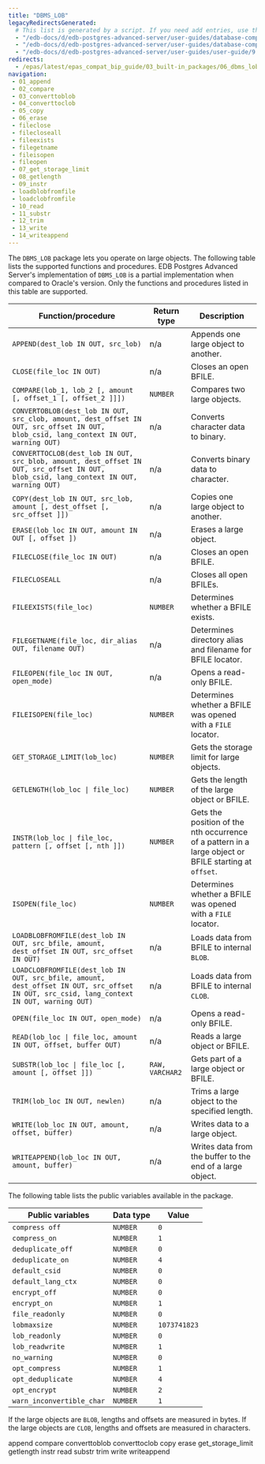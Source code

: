 ```yaml
---
title: "DBMS_LOB"
legacyRedirectsGenerated:
  # This list is generated by a script. If you need add entries, use the `legacyRedirects` key.
  - "/edb-docs/d/edb-postgres-advanced-server/user-guides/database-compatibility-for-oracle-developers-built-in-package-guide/9.6/Database_Compatibility_for_Oracle_Developers_Built-in_Package_Guide.1.17.html"
  - "/edb-docs/d/edb-postgres-advanced-server/user-guides/database-compatibility-for-oracle-developers-guide/9.5/Database_Compatibility_for_Oracle_Developers_Guide.1.193.html"
  - "/edb-docs/d/edb-postgres-advanced-server/user-guides/user-guide/9.5/EDB_Postgres_Enterprise_Guide.1.151.html"
redirects:
  - /epas/latest/epas_compat_bip_guide/03_built-in_packages/06_dbms_lob/ #generated for docs/epas/reorg-role-use-case-mode
navigation:
 - 01_append
 - 02_compare
 - 03_converttoblob
 - 04_converttoclob
 - 05_copy
 - 06_erase
 - fileclose
 - filecloseall
 - fileexists
 - filegetname
 - fileisopen
 - fileopen
 - 07_get_storage_limit
 - 08_getlength
 - 09_instr
 - loadblobfromfile
 - loadclobfromfile
 - 10_read
 - 11_substr
 - 12_trim
 - 13_write
 - 14_writeappend
---
```


The `DBMS_LOB` package lets you operate on large objects. The following table lists the supported functions and procedures. EDB Postgres Advanced Server's implementation of `DBMS_LOB` is a partial implementation when compared to Oracle's version. Only the functions and procedures listed in this table are supported.

| Function/procedure                                                                                                                     | Return type     | Description                                                                                  |
| -------------------------------------------------------------------------------------------------------------------------------------- | --------------- | -------------------------------------------------------------------------------------------- |
| `APPEND(dest_lob IN OUT, src_lob)`                                                                                                     | n/a             | Appends one large object to another.                                                         |
| `CLOSE(file_loc IN OUT)`                                                                                                                  | n/a             | Closes an open BFILE.                                                                   |
| `COMPARE(lob_1, lob_2 [, amount [, offset_1 [, offset_2 ]]])`                                                                          | `NUMBER`       | Compares two large objects.                                                                   |
| `CONVERTOBLOB(dest_lob IN OUT, src_clob, amount, dest_offset IN OUT, src_offset IN OUT, blob_csid, lang_context IN OUT, warning OUT)`  | n/a             | Converts character data to binary.                                                           |
| `CONVERTTOCLOB(dest_lob IN OUT, src_blob, amount, dest_offset IN OUT, src_offset IN OUT, blob_csid, lang_context IN OUT, warning OUT)` | n/a             | Converts binary data to character.                                                           |
| `COPY(dest_lob IN OUT, src_lob, amount [, dest_offset [, src_offset ]])`                                                               | n/a             | Copies one large object to another.                                                          |
| `ERASE(lob_loc IN OUT, amount IN OUT [, offset ])`                                                                                     | n/a             | Erases a large object.                                                                       |
| `FILECLOSE(file_loc IN OUT)`                                                                                                                  | n/a             | Closes an open BFILE.                                                               |
| `FILECLOSEALL`                                                                                                                         | n/a             | Closes all open BFILEs.                                                                    |
| `FILEEXISTS(file_loc)`                                                                                                                 | `NUMBER`       | Determines whether a BFILE exists.                                                          |
| `FILEGETNAME(file_loc, dir_alias OUT, filename OUT)`                                                                                           | n/a             | Determines directory alias and filename for BFILE locator.                         |
| `FILEOPEN(file_loc IN OUT, open_mode)`                                                                                                        | n/a             | Opens a read-only BFILE.                                                            |
| `FILEISOPEN(file_loc)`                                                                                                                 | `NUMBER`       | Determines whether a BFILE was opened with a `FILE` locator.                               |
| `GET_STORAGE_LIMIT(lob_loc)`                                                                                                           | `NUMBER`       | Gets the storage limit for large objects.                                                    |
| `GETLENGTH(lob_loc \| file_loc)`                                                                                                       | `NUMBER`       | Gets the length of the large object or BFILE.                                              |
| `INSTR(lob_loc \| file_loc, pattern [, offset [, nth ]])`                                                                              | `NUMBER`       | Gets the position of the nth occurrence of a pattern in a large object or BFILE starting at `offset`. |
| `ISOPEN(file_loc)`                                                                                                                     | `NUMBER`       | Determines whether a BFILE was opened with a `FILE` locator.                               |
| `LOADBLOBFROMFILE(dest_lob IN OUT, src_bfile, amount, dest_offset IN OUT, src_offset IN OUT)`                                                                | n/a             | Loads data from BFILE to internal `BLOB`.                             |
| `LOADCLOBFROMFILE(dest_lob IN OUT, src_bfile, amount, dest_offset IN OUT, src_offset IN OUT, src_csid, lang_context IN OUT, warning OUT)`                               | n/a             | Loads data from BFILE to internal `CLOB`.                  |
| `OPEN(file_loc IN OUT, open_mode)`                                                                                                        | n/a             | Opens a read-only BFILE.                                                                |
| `READ(lob_loc \| file_loc, amount IN OUT, offset, buffer OUT)`                                                                         | n/a             | Reads a large object or BFILE.                                                             |
| `SUBSTR(lob_loc \| file_loc [, amount [, offset ]])`                                                                                   | `RAW, VARCHAR2` | Gets part of a large object or BFILE.                                             |
| `TRIM(lob_loc IN OUT, newlen)`                                                                                                         | n/a             | Trims a large object to the specified length.                                                |
| `WRITE(lob_loc IN OUT, amount, offset, buffer)`                                                                                        | n/a             | Writes data to a large object.                                                               |
| `WRITEAPPEND(lob_loc IN OUT, amount, buffer)`                                                                                          | n/a             | Writes data from the buffer to the end of a large object.                                    |


The following table lists the public variables available in the package.

| Public variables          | Data type     | Value        |
| ------------------------- | ------------- | ------------ |
| `compress off`            | `NUMBER`     | `0`          |
| `compress_on`             | `NUMBER`     | `1`          |
| `deduplicate_off`         | `NUMBER`     | `0`          |
| `deduplicate_on`          | `NUMBER`     | `4`          |
| `default_csid`            | `NUMBER`     | `0`          |
| `default_lang_ctx`        | `NUMBER`     | `0`          |
| `encrypt_off`             | `NUMBER`     | `0`          |
| `encrypt_on`              | `NUMBER`     | `1`          |
| `file_readonly`           | `NUMBER`     | `0`          |
| `lobmaxsize`              | `NUMBER`     | `1073741823` |
| `lob_readonly`            | `NUMBER`     | `0`          |
| `lob_readwrite`           | `NUMBER`     | `1`          |
| `no_warning`              | `NUMBER`     | `0`          |
| `opt_compress`            | `NUMBER`     | `1`          |
| `opt_deduplicate`         | `NUMBER`     | `4`          |
| `opt_encrypt`             | `NUMBER`     | `2`          |
| `warn_inconvertible_char` | `NUMBER`     | `1`          |

If the large objects are `BLOB`, lengths and offsets are measured in bytes. If the large objects are `CLOB`, lengths and offsets are measured in characters.

<div class="toctree" maxdepth="5">

append compare converttoblob converttoclob copy erase get_storage_limit getlength instr read substr trim write writeappend

</div>
